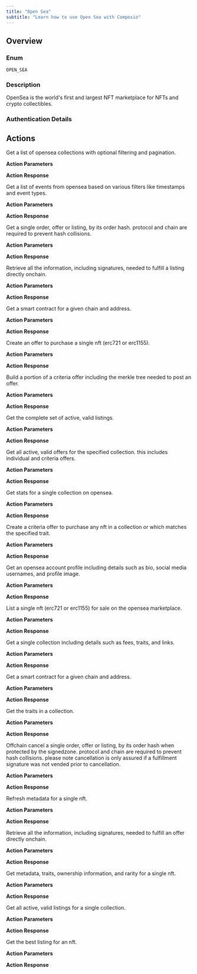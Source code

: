 ```yaml
---
title: "Open Sea"
subtitle: "Learn how to use Open Sea with Composio"
---
```



## Overview

### Enum
`OPEN_SEA`

### Description
OpenSea is the world's first and largest NFT marketplace for NFTs and crypto collectibles.

### Authentication Details

<Accordion title="API_KEY">
<ParamField path="api_key" type="string" required={true}>
</ParamField>

<ParamField path="base_url" type="string" default="https://api.opensea.io/api/v2">
</ParamField>

</Accordion>


## Actions

<AccordionGroup>
<Accordion title="OPEN_SEA_GET_COLLECTIONS">
Get a list of opensea collections with optional filtering and pagination.

**Action Parameters**

<ParamField path="chain" type="string">
</ParamField>

<ParamField path="creator_username" type="string">
</ParamField>

<ParamField path="include_hidden" type="boolean">
</ParamField>

<ParamField path="limit" type="integer" default="100">
</ParamField>

<ParamField path="next" type="string">
</ParamField>

<ParamField path="order_by" type="string" default="created_date">
</ParamField>


**Action Response**

<ParamField path="data" type="object">
</ParamField>

<ParamField path="successful" type="boolean">
</ParamField>

<ParamField path="error" type="">
</ParamField>

</Accordion>

<Accordion title="OPEN_SEA_GET_EVENTS">
Get a list of events from opensea based on various filters like timestamps and event types.

**Action Parameters**

<ParamField path="after" type="integer">
</ParamField>

<ParamField path="before" type="integer">
</ParamField>

<ParamField path="event_type" type="array">
</ParamField>

<ParamField path="limit" type="integer" default="50">
</ParamField>

<ParamField path="next" type="string">
</ParamField>


**Action Response**

<ParamField path="data" type="object">
</ParamField>

<ParamField path="successful" type="boolean">
</ParamField>

<ParamField path="error" type="">
</ParamField>

</Accordion>

<Accordion title="OPEN_SEA_GET_ORDER">
Get a single order, offer or listing, by its order hash. protocol and chain are required to prevent hash collisions.

**Action Parameters**

<ParamField path="chain" type="string" required={true}>
</ParamField>

<ParamField path="order_hash" type="string" required={true}>
</ParamField>

<ParamField path="protocol_address" type="string" required={true}>
</ParamField>


**Action Response**

<ParamField path="data" type="object">
</ParamField>

<ParamField path="successful" type="boolean">
</ParamField>

<ParamField path="error" type="">
</ParamField>

</Accordion>

<Accordion title="OPEN_SEA_FULFILL_LISTING">
Retrieve all the information, including signatures, needed to fulfill a listing directly onchain.

**Action Parameters**

<ParamField path="listing" type="object" required={true}>
</ParamField>


**Action Response**

<ParamField path="data" type="object">
</ParamField>

<ParamField path="successful" type="boolean">
</ParamField>

<ParamField path="error" type="">
</ParamField>

</Accordion>

<Accordion title="OPEN_SEA_GET_CONTRACT">
Get a smart contract for a given chain and address.

**Action Parameters**

<ParamField path="address" type="string" required={true}>
</ParamField>

<ParamField path="chain" type="string" required={true}>
</ParamField>


**Action Response**

<ParamField path="data" type="object">
</ParamField>

<ParamField path="successful" type="boolean">
</ParamField>

<ParamField path="error" type="">
</ParamField>

</Accordion>

<Accordion title="OPEN_SEA_CREATE_ITEM_OFFER">
Create an offer to purchase a single nft (erc721 or erc1155).

**Action Parameters**

<ParamField path="chain" type="string" required={true}>
</ParamField>

<ParamField path="protocol" type="string" required={true}>
</ParamField>

<ParamField path="parameters" type="object" required={true}>
</ParamField>

<ParamField path="signature" type="string" required={true}>
</ParamField>

<ParamField path="protocol_address" type="string" required={true}>
</ParamField>


**Action Response**

<ParamField path="data" type="object">
</ParamField>

<ParamField path="successful" type="boolean">
</ParamField>

<ParamField path="error" type="">
</ParamField>

</Accordion>

<Accordion title="OPEN_SEA_BUILD_CRITERIA_OFFER">
Build a portion of a criteria offer including the merkle tree needed to post an offer.

**Action Parameters**

<ParamField path="offerer" type="string" required={true}>
</ParamField>

<ParamField path="quantity" type="integer" default="1">
</ParamField>

<ParamField path="criteria" type="object" required={true}>
</ParamField>


**Action Response**

<ParamField path="data" type="object">
</ParamField>

<ParamField path="successful" type="boolean">
</ParamField>

<ParamField path="error" type="">
</ParamField>

</Accordion>

<Accordion title="OPEN_SEA_GET_LISTINGS">
Get the complete set of active, valid listings.

**Action Parameters**

<ParamField path="chain" type="string" required={true}>
</ParamField>

<ParamField path="protocol" type="string" required={true}>
</ParamField>

<ParamField path="asset_contract_address" type="string">
</ParamField>

<ParamField path="cursor" type="string">
</ParamField>

<ParamField path="limit" type="integer" default="20">
</ParamField>

<ParamField path="listed_after" type="string">
</ParamField>

<ParamField path="listed_before" type="string">
</ParamField>

<ParamField path="maker" type="string">
</ParamField>

<ParamField path="order_by" type="string" default="created_date">
</ParamField>

<ParamField path="order_direction" type="string" default="desc">
</ParamField>

<ParamField path="payment_token_address" type="string">
</ParamField>

<ParamField path="taker" type="string">
</ParamField>

<ParamField path="token_ids" type="array">
</ParamField>


**Action Response**

<ParamField path="data" type="object">
</ParamField>

<ParamField path="successful" type="boolean">
</ParamField>

<ParamField path="error" type="">
</ParamField>

</Accordion>

<Accordion title="OPEN_SEA_GET_ALL_OFFERS_BY_COLLECTION">
Get all active, valid offers for the specified collection. this includes individual and criteria offers.

**Action Parameters**

<ParamField path="collection_slug" type="string" required={true}>
</ParamField>

<ParamField path="limit" type="integer" default="100">
</ParamField>

<ParamField path="next" type="string">
</ParamField>


**Action Response**

<ParamField path="data" type="object">
</ParamField>

<ParamField path="successful" type="boolean">
</ParamField>

<ParamField path="error" type="">
</ParamField>

</Accordion>

<Accordion title="OPEN_SEA_GET_COLLECTION_STATS">
Get stats for a single collection on opensea.

**Action Parameters**

<ParamField path="collection_slug" type="string" required={true}>
</ParamField>


**Action Response**

<ParamField path="data" type="object">
</ParamField>

<ParamField path="successful" type="boolean">
</ParamField>

<ParamField path="error" type="">
</ParamField>

</Accordion>

<Accordion title="OPEN_SEA_CREATE_CRITERIA_OFFER">
Create a criteria offer to purchase any nft in a collection or which matches the specified trait.

**Action Parameters**

<ParamField path="protocol_data" type="object" required={true}>
</ParamField>


**Action Response**

<ParamField path="data" type="object">
</ParamField>

<ParamField path="successful" type="boolean">
</ParamField>

<ParamField path="error" type="">
</ParamField>

</Accordion>

<Accordion title="OPEN_SEA_GET_ACCOUNT">
Get an opensea account profile including details such as bio, social media usernames, and profile image.

**Action Parameters**

<ParamField path="address_or_username" type="string" required={true}>
</ParamField>


**Action Response**

<ParamField path="data" type="object">
</ParamField>

<ParamField path="successful" type="boolean">
</ParamField>

<ParamField path="error" type="">
</ParamField>

</Accordion>

<Accordion title="OPEN_SEA_CREATE_LISTING">
List a single nft (erc721 or erc1155) for sale on the opensea marketplace.

**Action Parameters**

<ParamField path="chain" type="string" required={true}>
</ParamField>

<ParamField path="protocol" type="string" required={true}>
</ParamField>

<ParamField path="parameters" type="object" required={true}>
</ParamField>

<ParamField path="signature" type="string" required={true}>
</ParamField>

<ParamField path="protocol_address" type="string" required={true}>
</ParamField>


**Action Response**

<ParamField path="data" type="object">
</ParamField>

<ParamField path="successful" type="boolean">
</ParamField>

<ParamField path="error" type="">
</ParamField>

</Accordion>

<Accordion title="OPEN_SEA_GET_COLLECTION">
Get a single collection including details such as fees, traits, and links.

**Action Parameters**

<ParamField path="collection_slug" type="string" required={true}>
</ParamField>


**Action Response**

<ParamField path="data" type="object">
</ParamField>

<ParamField path="successful" type="boolean">
</ParamField>

<ParamField path="error" type="">
</ParamField>

</Accordion>

<Accordion title="OPEN_SEA_GET_PAYMENT_TOKEN">
Get a smart contract for a given chain and address.

**Action Parameters**

<ParamField path="address" type="string" required={true}>
</ParamField>

<ParamField path="chain" type="string" required={true}>
</ParamField>


**Action Response**

<ParamField path="data" type="object">
</ParamField>

<ParamField path="successful" type="boolean">
</ParamField>

<ParamField path="error" type="">
</ParamField>

</Accordion>

<Accordion title="OPEN_SEA_GET_TRAITS">
Get the traits in a collection.

**Action Parameters**

<ParamField path="collection_slug" type="string" required={true}>
</ParamField>


**Action Response**

<ParamField path="data" type="object">
</ParamField>

<ParamField path="successful" type="boolean">
</ParamField>

<ParamField path="error" type="">
</ParamField>

</Accordion>

<Accordion title="OPEN_SEA_CANCEL_ORDER">
Offchain cancel a single order, offer or listing, by its order hash when protected by the signedzone. protocol and chain are required to prevent hash collisions. please note cancellation is only assured if a fulfillment signature was not vended prior to cancellation.

**Action Parameters**

<ParamField path="chain" type="string" required={true}>
</ParamField>

<ParamField path="order_hash" type="string" required={true}>
</ParamField>

<ParamField path="protocol_address" type="string" required={true}>
</ParamField>

<ParamField path="offerer_signature" type="string">
</ParamField>


**Action Response**

<ParamField path="data" type="object">
</ParamField>

<ParamField path="successful" type="boolean">
</ParamField>

<ParamField path="error" type="">
</ParamField>

</Accordion>

<Accordion title="OPEN_SEA_REFRESH_NFT_METADATA">
Refresh metadata for a single nft.

**Action Parameters**

<ParamField path="address" type="string" required={true}>
</ParamField>

<ParamField path="chain" type="string" required={true}>
</ParamField>

<ParamField path="identifier" type="string" required={true}>
</ParamField>


**Action Response**

<ParamField path="data" type="object">
</ParamField>

<ParamField path="successful" type="boolean">
</ParamField>

<ParamField path="error" type="">
</ParamField>

</Accordion>

<Accordion title="OPEN_SEA_FULFILL_OFFER">
Retrieve all the information, including signatures, needed to fulfill an offer directly onchain.

**Action Parameters**

<ParamField path="offer" type="object" required={true}>
</ParamField>


**Action Response**

<ParamField path="data" type="object">
</ParamField>

<ParamField path="successful" type="boolean">
</ParamField>

<ParamField path="error" type="">
</ParamField>

</Accordion>

<Accordion title="OPEN_SEA_GET_NFT">
Get metadata, traits, ownership information, and rarity for a single nft.

**Action Parameters**

<ParamField path="address" type="string" required={true}>
</ParamField>

<ParamField path="chain" type="string" required={true}>
</ParamField>

<ParamField path="identifier" type="string" required={true}>
</ParamField>


**Action Response**

<ParamField path="data" type="object">
</ParamField>

<ParamField path="successful" type="boolean">
</ParamField>

<ParamField path="error" type="">
</ParamField>

</Accordion>

<Accordion title="OPEN_SEA_GET_ALL_LISTINGS_BY_COLLECTION">
Get all active, valid listings for a single collection.

**Action Parameters**

<ParamField path="collection_slug" type="string" required={true}>
</ParamField>

<ParamField path="limit" type="integer" default="100">
</ParamField>

<ParamField path="next" type="string">
</ParamField>


**Action Response**

<ParamField path="data" type="object">
</ParamField>

<ParamField path="successful" type="boolean">
</ParamField>

<ParamField path="error" type="">
</ParamField>

</Accordion>

<Accordion title="OPEN_SEA_GET_BEST_LISTING_BY_NFT">
Get the best listing for an nft.

**Action Parameters**

<ParamField path="collection_slug" type="string" required={true}>
</ParamField>

<ParamField path="identifier" type="string" required={true}>
</ParamField>

<ParamField path="include_private_listings" type="boolean">
</ParamField>


**Action Response**

<ParamField path="data" type="object">
</ParamField>

<ParamField path="successful" type="boolean">
</ParamField>

<ParamField path="error" type="">
</ParamField>

</Accordion>

</AccordionGroup>
